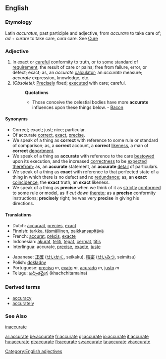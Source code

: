 ==English==
===Etymology===
Latin ''accuratus'', past participle and adjective, from ''accurare'' to take care of; ''ad'' + ''curare'' to take care, ''cura'' care. See [[Cure]]

===Adjective===
#In exact or [[careful]] conformity to truth, or to some standard of [[requirement]], the result of care or pains; free from failure, error, or defect; exact; as, an ''accurate'' [[calculator]]; an ''accurate'' measure; ''accurate'' expression, knowledge, etc.
#''(Obsolete):'' [[Precisely]] fixed; [[executed]] with care; careful.
#:'''Quotations'''
#:*Those conceive the celestial bodies have more '''accurate''' influences upon these things below. - [[Bacon]]

====Synonyms====
*Correct; exact; just; nice; particular.
*Of accurate [[correct]], [[exact]], [[precise]]. 
*We speak of a thing as '''correct''' with reference to some rule or standard of comparison; as, a '''correct''' account, a '''correct''' [[likeness]], a man of '''correct''' [[deportment]]. 
*We speak of a thing as '''accurate''' with reference to the care [[bestowed]] upon its execution, and the increased [[correctness]] to be [[expected]] [[therefrom]]; as, an '''accurate''' statement, an '''accurate''' [[detail]] of particulars. 
*We speak of a thing as '''exact''' with reference to that perfected state of a thing in which there is no defect and no [[redundance]]; as, an '''exact''' [[coincidence]], the '''exact''' truth, an '''exact''' likeness. 
*We speak of a thing as '''precise''' when we think of it as [[strictly]] [[conformed]] to some rule or model, as if ''cut down'' [[thereto]]; as a '''precise''' conformity instructions; '''precisely''' right; he was very '''precise''' in giving his directions.

====Translations====
{{top}}
*Dutch: [[accuraat]], [[precies]], [[exact]]
*Finnish: [[tarkka]], [[täsmällinen]], [[paikkansapitävä]]
*French: [[accurat]], [[précis]], [[exacte]]
*Indonesian: [[akurat]], [[teliti]], [[tepat]], [[cermat]], [[titis]]
*Interlingua: accurate, [[precise]], [[exacte]], [[juste]]
{{mid}}
*Japanese: [[正確]] ([[せいかく]], seikaku), [[精密]] ([[せいみつ]], seimitsu)
*Polish: [[dokładny]]
*Portuguese: [[preciso]] ''m'', [[exato]] ''m'', [[acurado]] ''m'', [[justo]] ''m''
*Telugu: [[ఖచ్చితమైన]] (khachchitamaina)
{{bottom}}

===Derived terms===
*[[accuracy]]
*[[accurately]]

===See Also===
[[inaccurate]]

[[Category:English adjectives]]

[[ar:accurate]]
[[be:accurate]]
[[fr:accurate]]
[[gl:accurate]]
[[io:accurate]]
[[it:accurate]]
[[hu:accurate]]
[[pt:accurate]]
[[fi:accurate]]
[[sv:accurate]]
[[ta:accurate]]
[[vi:accurate]]